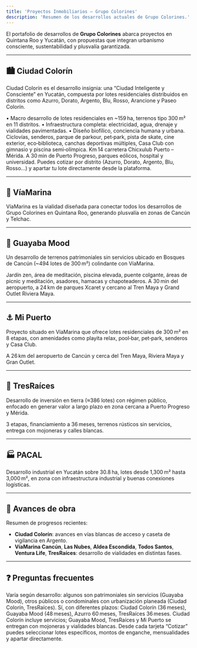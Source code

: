 ```yaml
---
title: 'Proyectos Inmobiliarios – Grupo Colorines'
description: 'Resumen de los desarrollos actuales de Grupo Colorines.'
---
```


El portafolio de desarrollos de **Grupo Colorines** abarca proyectos en Quintana Roo y Yucatán, con propuestas que integran urbanismo consciente, sustentabilidad y plusvalía garantizada.

---

## 🏙️ Ciudad Colorín

Ciudad Colorín es el desarrollo insignia: una “Ciudad Inteligente y Consciente” en Yucatán, compuesta por lotes residenciales distribuidos en distritos como Azurro, Dorato, Argento, Blu, Rosso, Arancione y Paseo Colorín.

<Card title="Características principales" icon="map-marker-alt" horizontal={true}>
  • Macro desarrollo de lotes residenciales en ~159 ha, terrenos tipo 300 m² en 11 distritos.  
  • Infraestructura completa: electricidad, agua, drenaje y vialidades pavimentadas.  
  • Diseño biofílico, conciencia humana y urbana.
</Card>

<Card title="Amenidades" icon="tree" horizontal={true}>
  Ciclovías, senderos, parque de parkour, pet‑park, pista de skate, cine exterior, eco‑biblioteca, canchas deportivas múltiples, Casa Club con gimnasio y piscina semi‑olímpica.
</Card>

<Card title="Ubicación" icon="location-dot" horizontal={true}>
  Km 14 carretera Chicxulub Puerto – Mérida. A 30 min de Puerto Progreso, parques eólicos, hospital y universidad.
</Card>

<Tip>
  Puedes cotizar por distrito (Azurro, Dorato, Argento, Blu, Rosso…) y apartar tu lote directamente desde la plataforma.
</Tip>

---

## 🌊 VíaMarina

VíaMarina es la vialidad diseñada para conectar todos los desarrollos de Grupo Colorines en Quintana Roo, generando plusvalía en zonas de Cancún y Telchac.

---

## 🍃 Guayaba Mood

Un desarrollo de terrenos patrimoniales sin servicios ubicado en Bosques de Cancún (~494 lotes de 300 m²) colindante con VíaMarina.

<Card title="Amenidades" icon="leaf" horizontal={true}>
  Jardín zen, área de meditación, piscina elevada, puente colgante, áreas de picnic y meditación, asadores, hamacas y chapoteaderos.
</Card>

<Card title="Ubicación y entorno" icon="map-marker-alt" horizontal={true}>
  A 30 min del aeropuerto, a 24 km de parques Xcaret y cercano al Tren Maya y Grand Outlet Riviera Maya.
</Card>

---

## ⚓ Mi Puerto

Proyecto situado en VíaMarina que ofrece lotes residenciales de 300 m² en 8 etapas, con amenidades como playita relax, pool‑bar, pet‑park, senderos y Casa Club.

<Card title="Ubicación estratégica" icon="location-dot" horizontal={true}>
  A 26 km del aeropuerto de Cancún y cerca del Tren Maya, Riviera Maya y Gran Outlet.
</Card>

---

## 🌿 TresRaíces

Desarrollo de inversión en tierra (≈386 lotes) con régimen público, enfocado en generar valor a largo plazo en zona cercana a Puerto Progreso y Mérida.

<Card title="Características" icon="tree" horizontal={true}>
  3 etapas, financiamiento a 36 meses, terrenos rústicos sin servicios, entrega con mojoneras y calles blancas.
</Card>

---

## 🏭 PACAL

Desarrollo industrial en Yucatán sobre 30.8 ha, lotes desde 1,300 m² hasta 3,000 m², en zona con infraestructura industrial y buenas conexiones logísticas.

---

## 📆 Avances de obra

Resumen de progresos recientes:
- **Ciudad Colorín**: avances en vías blancas de acceso y caseta de vigilancia en Argento.
- **VíaMarina Cancún**, **Las Nubes**, **Aldea Escondida**, **Todos Santos**, **Ventura Life**, **TresRaíces**: desarrollo de vialidades en distintas fases.

---

## ❓ Preguntas frecuentes

<AccordionGroup type="multiple">
  <Accordion title="¿Qué régimen tienen los terrenos?">
    Varía según desarrollo: algunos son patrimoniales sin servicios (Guayaba Mood), otros públicos o condominales con urbanización planeada (Ciudad Colorín, TresRaíces).
  </Accordion>
  <Accordion title="¿Puedo escriturar?">
    Sí, con diferentes plazos: Ciudad Colorín (36 meses), Guayaba Mood (48 meses), Azurro 60 meses, TresRaíces 36 meses.
  </Accordion>
  <Accordion title="¿Se entregan urbanizados?">
    Ciudad Colorín incluye servicios; Guayaba Mood, TresRaíces y Mi Puerto se entregan con mojoneras y vialidades blancas.
  </Accordion>
  <Accordion title="¿Quieres conocer precios y disponibilidad?">
    Desde cada tarjeta “Cotizar” puedes seleccionar lotes específicos, montos de enganche, mensualidades y apartar directamente.
  </Accordion>
</AccordionGroup>
